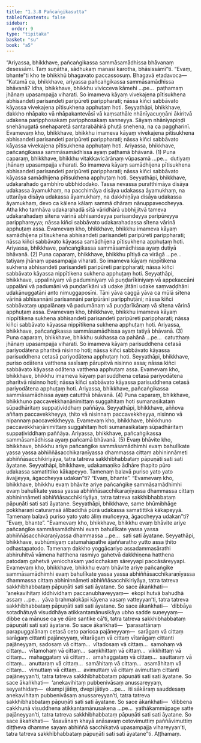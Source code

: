 ```yaml
---
title: "1.3.8 Pañcaṅgikasutta"
tableOfContents: false
sidebar:
  order: 9
type: "tipitaka"
basket: "su"
book: "a5"
---
```



<DynamicBreadcrumb />

<Division number="28" book="a5" bookNo="16" page="20">

<Paragraph number="106" book="a5">
“Ariyassa, bhikkhave, pañcaṅgikassa sammāsamādhissa bhāvanaṃ desessāmi. Taṃ suṇātha, sādhukaṃ manasi karotha, bhāsissāmī”ti. “Evaṃ, bhante”ti kho te bhikkhū bhagavato paccassosuṃ. Bhagavā etadavoca—
</Paragraph>

<Paragraph number="107" book="a5">
“Katamā ca, bhikkhave, ariyassa pañcaṅgikassa sammāsamādhissa bhāvanā? Idha, bhikkhave, bhikkhu vivicceva kāmehi …pe…  paṭhamaṃ jhānaṃ upasampajja viharati. So imameva kāyaṃ vivekajena pītisukhena abhisandeti parisandeti paripūreti parippharati; nāssa kiñci sabbāvato kāyassa vivekajena pītisukhena apphuṭaṃ hoti. Seyyathāpi, bhikkhave, dakkho nhāpako vā nhāpakantevāsī vā kaṃsathāle nhānīyacuṇṇāni ākiritvā udakena paripphosakaṃ paripphosakaṃ sanneyya. Sāyaṃ nhānīyapiṇḍi snehānugatā snehaparetā santarabāhirā phuṭā snehena, na ca paggharinī. Evamevaṃ kho, bhikkhave, bhikkhu imameva kāyaṃ vivekajena pītisukhena abhisandeti parisandeti paripūreti parippharati; nāssa kiñci sabbāvato kāyassa vivekajena pītisukhena apphuṭaṃ hoti. Ariyassa, bhikkhave, pañcaṅgikassa sammāsamādhissa ayaṃ paṭhamā bhāvanā. (1)
</Paragraph>

<Paragraph number="108" book="a5">
Puna caparaṃ, bhikkhave, bhikkhu vitakkavicārānaṃ vūpasamā …pe…  dutiyaṃ jhānaṃ upasampajja viharati. So imameva kāyaṃ samādhijena pītisukhena abhisandeti parisandeti paripūreti parippharati; nāssa kiñci sabbāvato kāyassa samādhijena pītisukhena apphuṭaṃ hoti. Seyyathāpi, bhikkhave, udakarahado gambhīro ubbhidodako. Tassa nevassa puratthimāya disāya udakassa āyamukhaṃ, na pacchimāya disāya udakassa āyamukhaṃ, na uttarāya disāya udakassa āyamukhaṃ, na dakkhiṇāya disāya udakassa āyamukhaṃ, devo ca kālena kālaṃ sammā dhāraṃ nānuppaveccheyya. Atha kho tamhāva udakarahadā sītā vāridhārā ubbhijjitvā tameva udakarahadaṃ sītena vārinā abhisandeyya parisandeyya paripūreyya paripphareyya; nāssa kiñci sabbāvato udakarahadassa sītena vārinā apphuṭaṃ assa. Evamevaṃ kho, bhikkhave, bhikkhu imameva kāyaṃ samādhijena pītisukhena abhisandeti parisandeti paripūreti parippharati; nāssa kiñci sabbāvato kāyassa samādhijena pītisukhena apphuṭaṃ hoti. Ariyassa, bhikkhave, pañcaṅgikassa sammāsamādhissa ayaṃ dutiyā bhāvanā. (2)
</Paragraph>

<Paragraph number="109" book="a5">
Puna caparaṃ, bhikkhave, bhikkhu pītiyā ca virāgā …pe…  tatiyaṃ jhānaṃ upasampajja viharati. So imameva kāyaṃ nippītikena sukhena abhisandeti parisandeti paripūreti parippharati; nāssa kiñci sabbāvato kāyassa nippītikena sukhena apphuṭaṃ hoti. Seyyathāpi, bhikkhave, uppaliniyaṃ vā paduminiyaṃ vā puṇḍarīkiniyaṃ vā appekaccāni uppalāni vā padumāni vā puṇḍarīkāni vā udake jātāni udake saṃvaḍḍhāni udakānuggatāni anto nimuggaposīni. Tāni yāva caggā yāva ca mūlā sītena vārinā abhisannāni parisannāni paripūrāni paripphuṭāni; nāssa kiñci sabbāvataṃ uppalānaṃ vā padumānaṃ vā puṇḍarīkānaṃ vā sītena vārinā apphuṭaṃ assa. Evamevaṃ kho, bhikkhave, bhikkhu imameva kāyaṃ nippītikena sukhena abhisandeti parisandeti paripūreti parippharati; nāssa kiñci sabbāvato kāyassa nippītikena sukhena apphuṭaṃ hoti. Ariyassa, bhikkhave, pañcaṅgikassa sammāsamādhissa ayaṃ tatiyā bhāvanā. (3)
</Paragraph>

<Paragraph number="110" book="a5">
Puna caparaṃ, bhikkhave, bhikkhu sukhassa ca pahānā …pe…  catutthaṃ jhānaṃ upasampajja viharati. So imameva kāyaṃ parisuddhena cetasā pariyodātena pharitvā nisinno hoti; nāssa kiñci sabbāvato kāyassa parisuddhena cetasā pariyodātena apphuṭaṃ hoti. Seyyathāpi, bhikkhave, puriso odātena vatthena sasīsaṃ pārupitvā nisinno assa; nāssa kiñci sabbāvato kāyassa odātena vatthena apphuṭaṃ assa. Evamevaṃ kho, bhikkhave, bhikkhu imameva kāyaṃ parisuddhena cetasā pariyodātena pharitvā nisinno hoti; nāssa kiñci sabbāvato kāyassa parisuddhena cetasā pariyodātena apphuṭaṃ hoti. Ariyassa, bhikkhave, pañcaṅgikassa sammāsamādhissa ayaṃ catutthā bhāvanā. (4)
</Paragraph>

<Paragraph number="111" book="a5">
Puna caparaṃ, bhikkhave, bhikkhuno paccavekkhaṇānimittaṃ suggahitaṃ hoti sumanasikataṃ sūpadhāritaṃ suppaṭividdhaṃ paññāya. Seyyathāpi, bhikkhave, aññova aññaṃ paccavekkheyya, ṭhito vā nisinnaṃ paccavekkheyya, nisinno vā nipannaṃ paccavekkheyya. Evamevaṃ kho, bhikkhave, bhikkhuno paccavekkhaṇānimittaṃ suggahitaṃ hoti sumanasikataṃ sūpadhāritaṃ suppaṭividdhaṃ paññāya. Ariyassa, bhikkhave, pañcaṅgikassa sammāsamādhissa ayaṃ pañcamā bhāvanā. (5)
</Paragraph>

<Paragraph number="112" book="a5">
Evaṃ bhāvite kho, bhikkhave, bhikkhu ariye pañcaṅgike sammāsamādhimhi evaṃ bahulīkate yassa yassa abhiññāsacchikaraṇīyassa dhammassa cittaṃ abhininnāmeti abhiññāsacchikiriyāya, tatra tatreva sakkhibhabbataṃ pāpuṇāti sati sati āyatane.
</Paragraph>

<Paragraph number="113" book="a5">
Seyyathāpi, bhikkhave, udakamaṇiko ādhāre ṭhapito pūro udakassa samatittiko kākapeyyo. Tamenaṃ balavā puriso yato yato āvajjeyya, āgaccheyya udakan”ti? “Evaṃ, bhante”. “Evamevaṃ kho, bhikkhave, bhikkhu evaṃ bhāvite ariye pañcaṅgike sammāsamādhimhi evaṃ bahulīkate yassa yassa abhiññāsacchikaraṇīyassa dhammassa cittaṃ abhininnāmeti abhiññāsacchikiriyāya, tatra tatreva sakkhibhabbataṃ pāpuṇāti sati sati āyatane.
</Paragraph>

<Paragraph number="114" book="a5">
Seyyathāpi, bhikkhave, same bhūmibhāge pokkharaṇī caturaṃsā ālibaddhā pūrā udakassa samatittikā kākapeyyā. Tamenaṃ balavā puriso yato yato āliṃ muñceyya, āgaccheyya udakan”ti? “Evaṃ, bhante”. “Evamevaṃ kho, bhikkhave, bhikkhu evaṃ bhāvite ariye pañcaṅgike sammāsamādhimhi evaṃ bahulīkate yassa yassa abhiññāsacchikaraṇīyassa dhammassa …pe…  sati sati āyatane.
</Paragraph>

<Paragraph number="115" book="a5">
Seyyathāpi, bhikkhave, subhūmiyaṃ catumahāpathe ājaññaratho yutto assa ṭhito odhastapatodo. Tamenaṃ dakkho yoggācariyo assadammasārathi abhiruhitvā vāmena hatthena rasmiyo gahetvā dakkhiṇena hatthena patodaṃ gahetvā yenicchakaṃ yadicchakaṃ sāreyyapi paccāsāreyyapi. Evamevaṃ kho, bhikkhave, bhikkhu evaṃ bhāvite ariye pañcaṅgike sammāsamādhimhi evaṃ bahulīkate yassa yassa abhiññāsacchikaraṇīyassa dhammassa cittaṃ abhininnāmeti abhiññāsacchikiriyāya, tatra tatreva sakkhibhabbataṃ pāpuṇāti sati sati āyatane.
</Paragraph>

<Paragraph number="116" book="a5">
So sace ākaṅkhati—  ‘anekavihitaṃ iddhividhaṃ paccanubhaveyyaṃ—  ekopi hutvā bahudhā assaṃ …pe…  yāva brahmalokāpi kāyena vasaṃ vatteyyan’ti, tatra tatreva sakkhibhabbataṃ pāpuṇāti sati sati āyatane.
</Paragraph>

<Paragraph number="117" book="a5">
So sace ākaṅkhati—  ‘dibbāya sotadhātuyā visuddhāya atikkantamānusikāya ubho sadde suṇeyyaṃ—  dibbe ca mānuse ca ye dūre santike cā’ti, tatra tatreva sakkhibhabbataṃ pāpuṇāti sati sati āyatane.
</Paragraph>

<Paragraph number="118" book="a5">
So sace ākaṅkhati—  ‘parasattānaṃ parapuggalānaṃ cetasā ceto paricca pajāneyyaṃ—  sarāgaṃ vā cittaṃ sarāgaṃ cittanti pajāneyyaṃ, vītarāgaṃ vā cittaṃ vītarāgaṃ cittanti pajāneyyaṃ, sadosaṃ vā cittaṃ…  vītadosaṃ vā cittaṃ…  samohaṃ vā cittaṃ…  vītamohaṃ vā cittaṃ…  saṃkhittaṃ vā cittaṃ…  vikkhittaṃ vā cittaṃ…  mahaggataṃ vā cittaṃ…  amahaggataṃ vā cittaṃ…  sauttaraṃ vā cittaṃ…  anuttaraṃ vā cittaṃ…  samāhitaṃ vā cittaṃ…  asamāhitaṃ vā cittaṃ…  vimuttaṃ vā cittaṃ…  avimuttaṃ vā cittaṃ avimuttaṃ cittanti pajāneyyan’ti, tatra tatreva sakkhibhabbataṃ pāpuṇāti sati sati āyatane.
</Paragraph>

<Paragraph number="119" book="a5">
So sace ākaṅkhati—  ‘anekavihitaṃ pubbenivāsaṃ anussareyyaṃ, seyyathidaṃ—  ekampi jātiṃ, dvepi jātiyo …pe…  iti sākāraṃ sauddesaṃ anekavihitaṃ pubbenivāsaṃ anussareyyan’ti, tatra tatreva sakkhibhabbataṃ pāpuṇāti sati sati āyatane.
</Paragraph>

<Paragraph number="120" book="a5">
So sace ākaṅkhati—  ‘dibbena cakkhunā visuddhena atikkantamānusakena …pe…  yathākammūpage satte pajāneyyan’ti, tatra tatreva sakkhibhabbataṃ pāpuṇāti sati sati āyatane.
</Paragraph>

<Paragraph number="121" book="a5">
So sace ākaṅkhati—  ‘āsavānaṃ khayā anāsavaṃ cetovimuttiṃ paññāvimuttiṃ diṭṭheva dhamme sayaṃ abhiññā sacchikatvā upasampajja vihareyyan’ti, tatra tatreva sakkhibhabbataṃ pāpuṇāti sati sati āyatane”ti.

</Paragraph>
</Division>

<Paragraph number="122" type="center" book="a5">
Aṭṭhamaṃ.
</Paragraph>